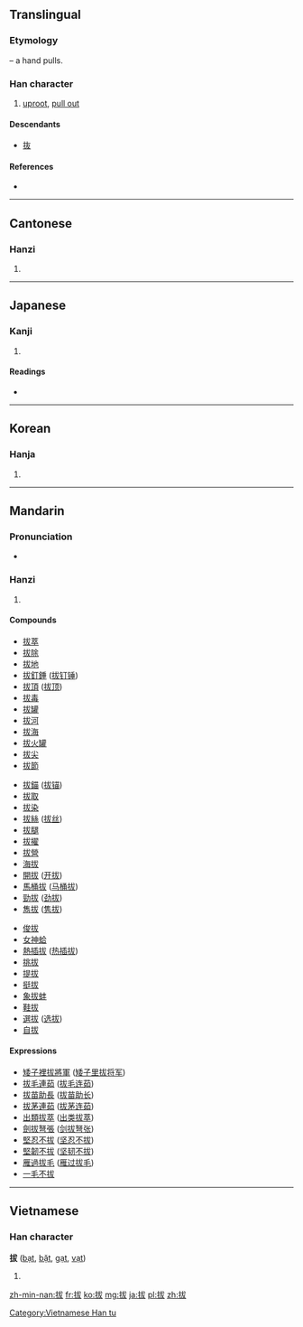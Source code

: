 {{also|抜}}
==Translingual==
{{ja-forms|[[抜]]|拔|拔}}

===Etymology===
{{Han compound|手|alt1=扌|t1=hand|犮|ls=psc|c1=s|c2=p}} – a hand pulls.

===Han character===
{{Han char|rn=64|rad=手|as=05|sn=8|four=5304<sub>7</sub>|canj=手戈大水 (QIKE), 手戈大大 (QIKK)}}

# [[uproot]], [[pull out]]

====Descendants====
* [[抜]]

====References====
* {{Han ref|kx=0426.010|dkj=11959|dj=0774.030|hdz=31850.030|uh=62D4|ud=25300|bh=A9DE|bd=43486}}

----

==Cantonese==

===Hanzi===
{{yue-hanzi|jyut=[[bat6]]|y=bat6}}

# {{defn|lang=yue|sort=手05}}

----

==Japanese==

===Kanji===
{{ja-kanji|grade=|rs=手05}}

# {{defn|lang=ja|sort=手05}}

====Readings====
* {{ja-readings|on=[[ばつ]] (batsu), [[はつ]] (hatsu), [[はい]] (hai)|kun=[[ぬく]] (nuku), [[ぬける]] (nukeru), [[たすける]] (tasukeru)}}

----

==Korean==

===Hanja===
{{ko-hanja|hangeul=[[발]], [[패]]|eumhun=|rv=bal, pae|mr=pal, p'ae|y=pal, phay}}

# {{defn|lang=ko|sort=手05}}

----

==Mandarin==

===Pronunciation===
* {{audio|Zh-bá.ogg|Audio}}

===Hanzi===
{{cmn-hanzi|pin=[[bá]] ([[ba2]]), [[bèi]] ([[bei4]])|wg=[[pa]]<sup>2</sup>, [[pei]]<sup>4</sup>}}

# {{defn|lang=cmn|sort=手05}}

====Compounds====
{{top3}}
* [[拔萃]]
* [[拔除]]
* [[拔地]]
* [[拔釘錘]] ([[拔钉锤]])
* [[拔頂]] ([[拔顶]])
* [[拔毒]]
* [[拔罐]]
* [[拔河]]
* [[拔海]]
* [[拔火罐]]
* [[拔尖]]
* [[拔節]]
{{mid3}}
* [[拔錨]] ([[拔锚]])
* [[拔取]]
* [[拔染]]
* [[拔絲]] ([[拔丝]])
* [[拔腿]]
* [[拔擢]]
* [[拔營]]
* [[海拔]]
* [[開拔]] ([[开拔]])
* [[馬桶拔]] ([[马桶拔]])
* [[勁拔]] ([[ 劲拔]])
* [[雋拔]] ([[隽拔]])
{{mid3}}
* [[俊拔]]
* [[女神蛤]]
* [[熱插拔]] ([[热插拔]])
* [[挑拔]]
* [[提拔]]
* [[挺拔]]
* [[象拔蚌]]
* [[鞋拔]]
* [[選拔]] ([[选拔]])
* [[自拔]]
{{bottom}}

====Expressions====
* [[矮子裡拔將軍]] ([[矮子里拔将军]])
* [[拔毛連茹]] ([[拔毛连茹]])
* [[拔苗助長]] ([[拔苗助长]])
* [[拔茅連茹]] ([[拔茅连茹]])
* [[出類拔萃]] ([[出类拔萃]])
* [[劍拔弩張]] ([[剑拔弩张]])
* [[堅忍不拔]] ([[坚忍不拔]])
* [[堅韌不拔]] ([[坚韧不拔]])
* [[雁過拔毛]] ([[雁过拔毛]])
* [[一毛不拔]]

----

==Vietnamese==

===Han character===
'''拔''' ([[bạt]], [[bặt]], [[gạt]], [[vạt]])

# {{defn|lang=vi}}

[[Category:Vietnamese Han tu]]

[[zh-min-nan:拔]]
[[fr:拔]]
[[ko:拔]]
[[mg:拔]]
[[ja:拔]]
[[pl:拔]]
[[zh:拔]]